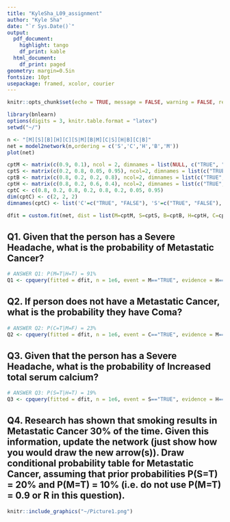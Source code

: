 ```yaml
---
title: "KyleSha_L09_assignment"
author: "Kyle Sha"
date: "`r Sys.Date()`"
output:
  pdf_document:
    highlight: tango
    df_print: kable
  html_document:
    df_print: paged
geometry: margin=0.5in
fontsize: 10pt
usepackage: framed, xcolor, courier
---
```



```r
knitr::opts_chunk$set(echo = TRUE, message = FALSE, warning = FALSE, results = TRUE, tidy = TRUE, fig.align = "center")

library(bnlearn)
options(digits = 3, knitr.table.format = "latex")
setwd("~/")
```


```r
n <- "[M][S][B][H][C][S|M][B|M][C|S][H|B][C|B]"
net = model2network(n,ordering = c('S','C','H','B','M'))
plot(net)

cptM <- matrix(c(0.9, 0.1), ncol = 2, dimnames = list(NULL, c("TRUE", "FALSE")))
cptS <- matrix(c(0.2, 0.8, 0.05, 0.95), ncol=2, dimnames = list(c("TRUE", "FALSE"), c("TRUE", "FALSE")))
cptB <- matrix(c(0.8, 0.2, 0.2, 0.8), ncol=2, dimnames = list(c("TRUE", "FALSE"), c("TRUE", "FALSE")))
cptH <- matrix(c(0.8, 0.2, 0.6, 0.4), ncol=2, dimnames = list(c("TRUE", "FALSE"), c("TRUE", "FALSE")))
cptC <- c(0.8, 0.2, 0.8, 0.2, 0.8, 0.2, 0.05, 0.95)
dim(cptC) <- c(2, 2, 2)
dimnames(cptC) <- list('C'=c("TRUE", "FALSE"), 'S'=c("TRUE", "FALSE"), 'B'=c("TRUE", "FALSE"))

dfit = custom.fit(net, dist = list(M=cptM, S=cptS, B=cptB, H=cptH, C=cptC))
```

## Q1. Given that the person has a Severe Headache, what is the probability of Metastatic Cancer?

```r
# ANSWER Q1: P(M=T|H=T) = 91%
Q1 <- cpquery(fitted = dfit, n = 1e6, event = M=="TRUE", evidence = H=="TRUE")
```
\vspace{3mm}\begin{leftbar}\textsf{\textbf{ANSWER Q1}\\
$p(M=T|H=T) = 91\%$
}\end{leftbar}\vspace{5mm}



## Q2. If person does not have a Metastatic Cancer, what is the probability they have Coma?
```r
# ANSWER Q2: P(C=T|M=F) = 23%
Q2 <- cpquery(fitted = dfit, n = 1e6, event = C=="TRUE", evidence = M=="FALSE")
```
\vspace{3mm}\begin{leftbar}\textsf{\textbf{ANSWER Q2}\\
$p(C=T|M=F) = 23\%$
}\end{leftbar}\vspace{5mm}


## Q3. Given that the person has a Severe Headache, what is the probability of Increased total serum calcium?
```r
# ANSWER Q3: P(S=T|H=T) = 19%
Q3 <- cpquery(fitted = dfit, n = 1e6, event = S=="TRUE", evidence = H=="TRUE")
```
\vspace{3mm}\begin{leftbar}\textsf{\textbf{ANSWER Q3}\\
$p(S=T|H=T) = 19\%$
}\end{leftbar}\vspace{5mm}


## Q4. Research has shown that smoking results in Metastatic Cancer 30% of the time. Given this information, update the network (just show how you would draw the new arrow(s)). Draw conditional probability table for Metastatic Cancer, assuming that prior probabilities P(S=T) = 20% and P(M=T) = 10% (i.e. do not use P(M=T) = 0.9 or R in this question).
```r
knitr::include_graphics("~/Picture1.png")
```


